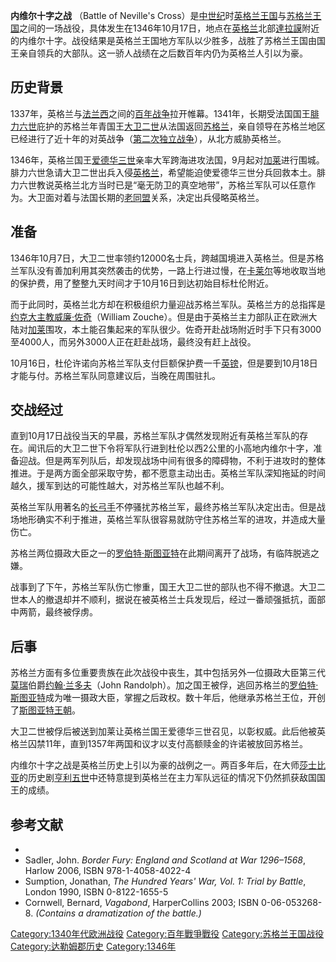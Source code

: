 {{Infobox Military Conflict
|conflict=内维尔十字之战
|image=[[File:BNMsFr2643FroissartFol97vBatNevilleCross.jpg|300px]]
|caption=内维尔十字之战(15世纪[[傅华萨|傅华萨]]手稿)
|partof=[[英法百年战争|英法百年战争]]和[[苏格兰历史|第二次苏格兰独立战争]]
|date=1346年10月17日
|place=[[英格兰|英格兰]][[达勒姆|达勒姆]]附近的[[内维尔十字|内维尔十字]]
|result=英格兰取得决定性胜利
|combatant1=<center>[[File:Flag_of_Scotland.svg|70px]]<br />[[苏格兰王国|苏格兰王国]]
|combatant2=<center>[[File:Flag_of_England.svg|border]]<br />[[英格兰王国|英格兰王国]]
|commander1=[[大卫二世_(苏格兰)|大卫二世]]{{POW}}
|commander2=[[约克大主教|约克大主教]][[威廉·佐奇|威廉·佐奇]]
|strength1=12,000
|strength2=3,000-3,500
|casualties1=7,000
|casualties2=100
}}

'''内维尔十字之战''' （Battle of Neville's Cross）是[[中世纪|中世纪]]时[[英格兰王国|英格兰王国]]与[[苏格兰王国|苏格兰王国]]之间的一场战役，具体发生在1346年10月17日，地点在[[英格兰|英格兰]]北部[[達拉謨|達拉謨]]附近的内维尔十字。战役结果是英格兰王国地方军队以少胜多，战胜了苏格兰王国由国王亲自领兵的大部队。这一骄人战绩在之后数百年内仍为英格兰人引以为豪。

== 历史背景 ==
1337年，英格兰与[[法兰西|法兰西]]之间的[[百年战争|百年战争]]拉开帷幕。1341年，长期受法国国王[[腓力六世_(法兰西)|腓力六世]]庇护的苏格兰年青国王[[大卫二世_(苏格兰)|大卫二世]]从法国返回[[苏格兰|苏格兰]]，亲自领导在苏格兰地区已经进行了近十年的对英战争（[[苏格兰历史#第二次独立战争|第二次独立战争]]），从北方威胁英格兰。

1346年，英格兰国王[[爱德华三世_(英格兰)|爱德华三世]]亲率大军跨海进攻法国，9月起对[[加莱|加莱]]进行围城。腓力六世急请大卫二世出兵入侵[[英格兰|英格兰]]，希望能迫使爱德华三世分兵回救本土。腓力六世教说英格兰北方当时已是“毫无防卫的真空地带”，苏格兰军队可以任意作为。大卫面对着与法国长期的[[老同盟|老同盟]]关系，决定出兵侵略英格兰。

== 准备 ==
1346年10月7日，大卫二世率领约12000名士兵，跨越国境进入英格兰。但是苏格兰军队没有善加利用其突然袭击的优势，一路上行进过慢，在[[卡莱尔|卡莱尔]]等地收取当地的保护费，用了整整九天时间才于10月16日到达初始目标杜伦附近。

而于此同时，英格兰北方却在积极组织力量迎战苏格兰军队。英格兰方的总指挥是[[约克大主教|约克大主教]][[威廉·佐奇|威廉·佐奇]]（William Zouche）。但是由于英格兰主力部队正在欧洲大陆对[[加莱|加莱]]围攻，本土能召集起来的军队很少。佐奇开赴战场附近时手下只有3000至4000人，而另外3000人正在赶赴战场，最终没有赶上战役。

10月16日，杜伦许诺向苏格兰军队支付巨额保护费一千[[英镑|英镑]]，但是要到10月18日才能与付。苏格兰军队同意建议后，当晚在周围驻扎。

== 交战经过 ==
直到10月17日战役当天的早晨，苏格兰军队才偶然发现附近有英格兰军队的存在。闻讯后的大卫二世下令将军队行进到杜伦以西2公里的小高地内维尔十字，准备迎战。但是两军列队后，却发现战场中间有很多的障碍物，不利于进攻时的整体推进。于是两方面全部采取守势，都不愿意主动出击。英格兰军队深知拖延的时间越久，援军到达的可能性越大，对苏格兰军队也越不利。

英格兰军队用著名的[[长弓手|长弓手]]不停骚扰苏格兰军，最终苏格兰军队决定出击。但是战场地形确实不利于推进，英格兰军队很容易就防守住苏格兰军的进攻，并造成大量伤亡。

苏格兰两位摄政大臣之一的[[罗伯特二世_(苏格兰)|罗伯特·斯图亚特]]在此期间离开了战场，有临阵脱逃之嫌。

战事到了下午，苏格兰军队伤亡惨重，国王大卫二世的部队也不得不撤退。大卫二世本人的撤退却并不顺利，据说在被英格兰士兵发现后，经过一番顽强抵抗，面部中两箭，最终被俘虏。

== 后事 ==
苏格兰方面有多位重要贵族在此次战役中丧生，其中包括另外一位摄政大臣第三代[[莫瑞|莫瑞]]伯爵[[约翰·兰多夫|约翰·兰多夫]]（John Randolph）。加之国王被俘，逃回苏格兰的[[罗伯特二世_(苏格兰)|罗伯特·斯图亚特]]成为唯一摄政大臣，掌握之后政权。数十年后，他继承苏格兰王位，开创了[[斯图亚特王朝|斯图亚特王朝]]。

大卫二世被俘后被送到加莱让英格兰国王爱德华三世召见，以彰权威。此后他被英格兰囚禁11年，直到1357年两国和议才以支付高额赎金的许诺被放回苏格兰。

内维尔十字之战是英格兰历史上引以为豪的战例之一。两百多年后，在大师[[莎士比亚|莎士比亚]]的历史剧[[亨利五世_(戏剧)|亨利五世]]中还特意提到英格兰在主力军队远征的情况下仍然抓获敌国国王的成绩。

== 参考文献 ==
*{{cite book|last1=Rollason (editor)|first1=David|last2=Prestwich (editor)|first2=Michael|title=The Battle of Neville’s Cross, 146|publisher=Shaun Tyas|location=Stamford, Lincolnshire|year=1998|isbn=1-900289-20-2}}
*Sadler, John. ''Border Fury: England and Scotland at War 1296–1568'', Harlow 2006, ISBN 978-1-4058-4022-4
*Sumption, Jonathan, ''The Hundred Years' War, Vol. 1: Trial by Battle'', London 1990, ISBN 0-8122-1655-5
*Cornwell, Bernard, ''Vagabond'', HarperCollins 2003; ISBN 0-06-053268-8. ''(Contains a dramatization of the battle.)''

{{英法百年戰爭}}
[[Category:1340年代欧洲战役|Category:1340年代欧洲战役]]
[[Category:百年戰爭戰役|Category:百年戰爭戰役]]
[[Category:苏格兰王国战役|Category:苏格兰王国战役]]
[[Category:达勒姆郡历史|Category:达勒姆郡历史]]
[[Category:1346年|Category:1346年]]
